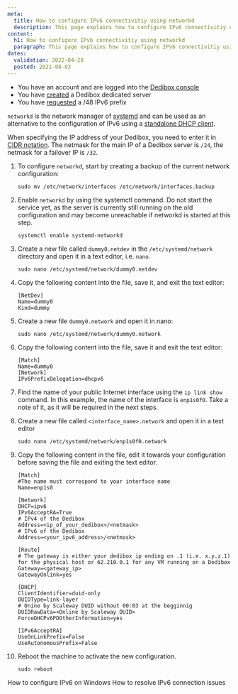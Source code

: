 ```yaml
---
meta:
  title: How to configure IPv6 connectivitiy using networkd
  description: This page explains how to configure IPv6 connectivitiy using networkd.
content:
  h1: How to configure IPv6 connectivitiy using networkd
  paragraph: This page explains how to configure IPv6 connectivitiy using networkd.
dates:
  validation: 2022-04-28
  posted: 2021-08-03
---
```


<Message type="requirement">

  - You have an account and are logged into the [Dedibox console](https://console.online.net)
  - You have [created](/dedibox/dedicated-servers/how-to/order-a-server) a Dedibox dedicated server
  - You have [requested](/dedibox-network/ipv6/how-to/request-prefix) a /48 IPv6 prefix

</Message>


`networkd` is the network manager of [systemd](https://en.wikipedia.org/wiki/Systemd) and can be used as an alternative to the configuration of IPv6 using a [standalone DHCP client](/dedibox-network/ipv6/how-to/configure-ipv6-linux).

<Message type="tip">

When specifying the IP address of your Dedibox, you need to enter it in [CIDR notation](https://en.wikipedia.org/wiki/Classless_Inter-Domain_Routing). The netmask for the main IP of a Dedibox server is `/24`, the netmask for a failover IP is `/32`.

</Message>

1. To configure `networkd`, start by creating a backup of the current network configuration:

    ```
    sudo mv /etc/network/interfaces /etc/network/interfaces.backup
    ```

2. Enable `networkd` by using the systemctl command. Do not start the service yet, as the server is currently still running on the old configuration and may become unreachable if networkd is started at this step.

    ```
    systemctl enable systemd-networkd
    ```

3. Create a new file called `dummy0.netdev` in the `/etc/systemd/network` directory and open it in a text editor, i.e. `nano`.

    ```
    sudo nano /etc/systemd/network/dummy0.netdev
    ```

4. Copy the following content into the file, save it, and exit the text editor:

    ```
    [NetDev]
    Name=dummy0
    Kind=dummy
    ```

5. Create a new file `dummy0.network` and open it in nano:

    ```
    sudo nano /etc/systemd/network/dummy0.network
    ```

6. Copy the following content into the file, save it and exit the text editor:

    ```
    [Match]
    Name=dummy0
    [Network]
    IPv6PrefixDelegation=dhcpv6
    ```

7. Find the name of your public Internet interface using the `ip link show` command. In this example, the name of the interface is `enp1s0f0`. Take a note of it, as it will be required in the next steps.

8. Create a new file called `<interface_name>.network` and open it in a text editor

    ```
    sudo nano /etc/systemd/network/enp1s0f0.network
    ```

9. Copy the following content in the file, edit it towards your configuration before saving the file and exiting the text editor.

    ```
    [Match]
    #The name must correspond to your interface name
    Name=enp1s0
    
    [Network]
    DHCP=ipv6
    IPv6AcceptRA=True
    # IPv4 of the Dedibox
    Address=<ip_of_your_dedibox>/<netmask>
    # IPv6 of the Dedibox
    Address=<your_ipv6_address>/<netmask>

    [Route]
    # The gateway is either your dedibox ip ending on .1 (i.e. x.y.z.1) for the physical host or 62.210.0.1 for any VM running on a Dedibox
    Gateway=<gateway_ip>
    GatewayOnlink=yes

    [DHCP]
    ClientIdentifier=duid-only
    DUIDType=link-layer
    # Onine by Scaleway DUID without 00:03 at the begginnig
    DUIDRawData=<Online by Scaleway DUID>
    ForceDHCPv6PDOtherInformation=yes

    [IPv6AcceptRA]
    UseOnLinkPrefix=False
    UseAutonomousPrefix=False
    ```

10. Reboot the machine to activate the new configuration.

    ```
    sudo reboot
    ```

<Navigation title="See Also">
  <PreviousButton to="/dedibox-network/ipv6/how-to/configure-ipv6-windows/">How to configure IPv6 on Windows</PreviousButton>
  <NextButton to="/dedibox-network/ipv6/how-to/debug-ipv6/">How to resolve IPv6 connection issues</NextButton>
</Navigation>
